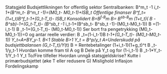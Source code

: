 <!--
---
output: html_notebook
---
-->

Statsgjeld
Budsjettlikningen for offentlig sektor
Sentralbanken:
B^m_t -1 *i_t-1+(B^m_t- B^m_t -1)=(M0_t- M0_t-1)+ISB_t
Offentlige finanser
B^f_t= (1+t_t)B^f_t-1+(G_t-T_t)- ISB_t
Konsolidert
B=B^f-B^m
B= B^sb-B^m 
 (1+t_t)( B -B^sb)-1+(G_t-T_t)- (B^sb_t -1 *i_t-1+(B^sb_t- B^sb_t -1)-(M0_t-M0_t-1))
B =(1-i_t-1) B _t-1+(G_t-T_t)- (M0_t-M0_t-1))
Ser bort fra pengetrykking  (M0_t-M0_t-1))=0 og antar reelle verdier:
B _t=(1-i_t-1)B _t-1+(G_t-T_t)- (M0_t-M0_t-1))
Y_t=A+BY_y-1. B<1 Stable B>1
Y_t = B^p/y_t 
A=Underskudd på budsjettbalansen
(G_t-T_t)/Y_(t)
B = Rentebetalinger
(1+i_t-1)(1+g_t)^t B _t-1/y_t-1
Hvordan komme fram til A og B
Dele på Y_t og for (1-i_t-1) B _t-1*Y_t-1/Y_t-1 Y_t
To/Fire tilfeller
Hvordan unngå statsgjeldskrise?
Kutte i primærbudsjettet (øke T eller redusere G)
Mislighold
Inflasjon
Fordelingskamp
